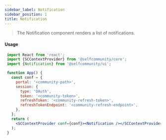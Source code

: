 ```yaml
---
sidebar_label: Notification
sidebar_position: 1
title: Notification
---
```


> The Notification component renders a list of notifications.

<!-- `import Notification from './notification.js'; -->
<!-- `import Logged from "../../Logged";` -->
<!-- `<Logged><Notification/></Logged>` -->

#### Usage

```jsx
 import React from 'react';
 import {SCContextProvider} from '@selfcommunity/core';
 import {Notification} from '@selfcommunity/ui';

 function App() {
   const conf = {
     portal: '<community-path>',
     session: {
       type: 'OAuth',
       token: '<community-token>',
       refreshToken: '<community-refresh-token>',
       refreshTokenEndpoint: '<community-refresh-endpoint>',
     },
   };
   return (
     <SCContextProvider conf={conf}><Notification /></SCContextProvider>
   );
 }
```